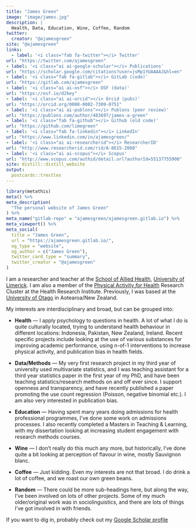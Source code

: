 ```yaml
---
title: "James Green"
image: "image/james.jpg"
description: |
  Health, Data, Education, Wine, Coffee, Random
twitter:
  creator: "@ajamesgreen"
site: "@ajamesgreen"
links:
  - label: '<i class="fab fa-twitter"></i> Twitter'
url: "https://twitter.com/ajamesgreen"
- label: '<i class="ai ai-google-scholar"></i> Publications'
url: "https://scholar.google.com/citations?user=jsMp1YUAAAAJ&hl=en"
- label: '<i class="fab fa-gitlab"></i> GitLab (code)'
url: "https://gitlab.com/ajamesgreen"
- label: '<i class="ai ai-osf"></i> OSF (data)'
url: "https://osf.io/d2key"
- label: '<i class="ai ai-orcid"></i> Orcid (pubs)'
url: "https://orcid.org/0000-0002-7309-0751"
- label: '<i class="ai ai-publons"></i> Publons (peer review)'
url: "https://publons.com/author/483697/james-a-green"
- label: '<i class="fab fa-github"></i> Github (old code)'
url: "https://github.com/limegreen"
- label: '<i class="fab fa-linkedin"></i> LinkedIn'
url: "https://www.linkedin.com/in/ajamesgreen/"
- label: '<i class="ai ai-researcherid"></i> ResearcherID'
url: "http://www.researcherid.com/rid/A-8615-2008"
- label: '<i class="ai ai-scopus"></i> Scopus'
url: "http://www.scopus.com/authid/detail.url?authorId=55137755900"
site: distill::distill_website
output:
  postcards::trestles
---
```

  
  
  ```r
library(metathis)
meta() %>%
  meta_description(
    "The personal website of James Green"
  ) %>%
  meta_name("gitlab-repo" = "ajamesgreen/ajamesgreen.gitlab.io") %>%
  meta_viewport() %>%
  meta_social(
    title = "James Green",
    url = "https://ajamesgreen.gitlab.io/",
    og_type = "website",
    og_author = c("James Green"),
    twitter_card_type = "summary",
    twitter_creator = "@ajamesgreen"
  )
```


I am a researcher and teacher at the [School of Allied Health](https://www.ul.ie/schoolalliedhealth/), [University of   Limerick](https://www.ul.ie). I am also a member of the [Physical Activity *for* Health](https://www.ul.ie/hri/physical-activity-health-pafh) Research Cluster at the Health Research Institute. Previously, I was based at the [University of Otago](https://www.otago.ac.nz) in Aotearoa/New Zealand. 

My interests are interdisciplinary and broad, but can be grouped into:  
  
  * __Health__ — I apply psychology to questions in health. A lot of what I do is quite culturally located, trying to understand health behaviour in different locations: Indonesia, Pakistan, New Zealand, Ireland. Recent specific projects include looking at the use of various substances for improving academic performance, using n-of-1 interventions to increase physical activity, and publication bias in health fields. 

* __Data/Methods__ — My very first research project in my third year of university used multivariate 
statistics, and I was teaching assistant for a third year statistics paper in the first year of my PhD, and have been teaching statistics/research methods on and off ever since. I support openness and transparency,
and have recently published a paper promoting the use count regression (Poisson, negative binomial etc.). I am also very interested in publication bias.  

* __Education__ — Having spent many years doing admissions for health professional programmes, I've done some work on admissions processes. I also recently completed a Masters in Teaching & Learning, with my dissertation looking at increasing student engagement with research methods courses.

* __Wine__ — I don't really do this much any more, but historically, I've done quite a bit looking at perception of flavour in wine, mostly Sauvignon blanc.  

* __Coffee__ — Just kidding. Even my interests are not that broad. I do drink a lot of coffee, and we roast our own green beans.  
* __Random__ — There could be more sub-headings here, but along the way, I've been involved on lots of other projects. Some of my much older/original work was in sociolinguistics, and there are lots of things I've got involved in with friends.  

If you want to dig in, probably check out my [Google Scholar profile](https://scholar.google.com/citations?user=jsMp1YUAAAAJ&hl=en)

<!-- health ∙ data ∙ teaching ∙ coffee ∙ wine ∙ random</aside> -->
